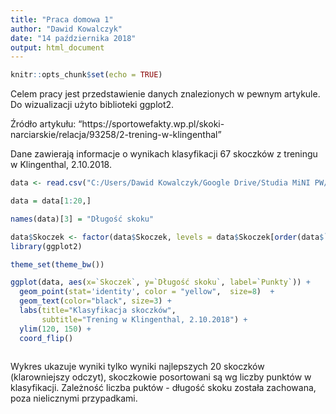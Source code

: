 ---
title: "Praca domowa 1"
author: "Dawid Kowalczyk"
date: "14 października 2018"
output: html_document
---

```{r setup, include=FALSE}
knitr::opts_chunk$set(echo = TRUE)
```

Celem pracy jest przedstawienie danych znalezionych w pewnym artykule. Do wizualizacji użyto biblioteki ggplot2.

Źródło artykułu: "https://sportowefakty.wp.pl/skoki-narciarskie/relacja/93258/2-trening-w-klingenthal"

Dane zawierają informacje o wynikach klasyfikacji 67 skoczków z treningu w Klingenthal, 2.10.2018.

```{r, echo=FALSE}

data <- read.csv("C:/Users/Dawid Kowalczyk/Google Drive/Studia MiNI PW/III semestr/Techniki wizualizacji danych/PD1/Skoki.csv", sep = ";", encoding = "UTF-8")

data = data[1:20,]

names(data)[3] = "Długość skoku"

data$Skoczek <- factor(data$Skoczek, levels = data$Skoczek[order(data$`Punkty`)])
library(ggplot2)

theme_set(theme_bw())

ggplot(data, aes(x=`Skoczek`, y=`Długość skoku`, label=`Punkty`)) + 
  geom_point(stat='identity', color = "yellow",  size=8)  +
  geom_text(color="black", size=3) +
  labs(title="Klasyfikacja skoczków", 
       subtitle="Trening w Klingenthal, 2.10.2018") + 
  ylim(120, 150) +
  coord_flip()



```

Wykres ukazuje wyniki tylko wyniki najlepszych 20 skoczków (klarowniejszy odczyt), skoczkowie posortowani są wg liczby punktów w klasyfikacji. Zależność liczba puktów - długość skoku została zachowana, poza nielicznymi przypadkami.
